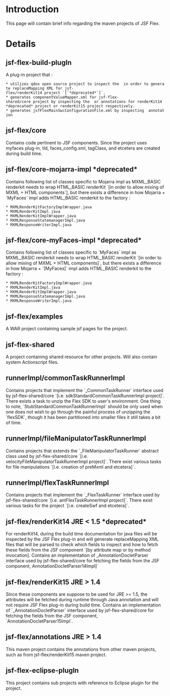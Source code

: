 = Introduction =

This page will contain brief info regarding the maven projects of JSF Flex.


= Details =


==jsf-flex-build-plugIn==
A plug-in project that : 
 * utilizes qdox open source project to inspect the {{{JavaDocs}}} in order to generate replaceMapping XML for jsf-flex/renderKit14 project `[`*deprecated*`]`.
 * generates componentValueMapper.xml for jsf-flex-shared/core project by inspecting the {{{JavaDocs}}} or annotations for renderKit14 *deprecated* project or renderKit15 project respectively.
 * generates jsfFlexMainSwcConfigurationFile.xml by inspecting {{{@ISwcActionScriptFile}}} annotation


==jsf-flex/core==
Contains code pertinent to JSF components. Since the project uses myfaces plug-in, tld, faces_config.xml, tagClass, and etcetera are created during build time.


==jsf-flex/core-mojarra-impl *deprecated*==
Contains following list of classes specific to Mojarra impl as MXML_BASIC renderkit needs to wrap HTML_BASIC renderKit `[in order to allow mixing of MXML + HTML components`], but there exists a difference in how Mojarra + `MyFaces` impl adds HTML_BASIC renderkit to the factory :
 * MXMLRenderKitFactoryImplWrapper.java
 * MXMLRenderKitImpl.java
 * MXMLRenderKitImplWrapper.java
 * MXMLResponseStatemanagerImpl.java
 * MXMLResponseWriterImpl.java


==jsf-flex/core-myFaces-impl *deprecated*==
Contains following list of classes specific to `MyFaces` impl as MXML_BASIC renderkit needs to wrap HTML_BASIC renderKit `[in order to allow mixing of MXML + HTML components]`, but there exists a difference in how Mojarra + `[MyFaces]` impl adds HTML_BASIC renderkit to the factory :
 * MXMLRenderKitFactoryImplWrapper.java
 * MXMLRenderKitImpl.java
 * MXMLRenderKitImplWrapper.java
 * MXMLResponseStatemanagerImpl.java
 * MXMLResponseWriterImpl.java


==jsf-flex/examples==
A WAR project containing sample jsf pages for the project.

==jsf-flex-shared==
A project containing shared resource for other projects. Will also contain system Actionscript files.

==runnerImpl/commonTaskRunnerImpl==
Contains projects that implement the `_CommonTaskRunner` interface used by jsf-flex-shared/core `[i.e. sdkStandardCommonTaskRunnerImpl project]`. There exists a task to unzip the Flex SDK to user's environment. One thing to note, `StubStandardCommonTaskRunnerImpl` should be only used when one does not wish to go through the painful process of unzipping the `flexSDK`, though it has been partitioned into smaller files it still takes a bit of time.

==runnerImpl/fileManipulatorTaskRunnerImpl==
Contains projects that extends the `_FileManipulatorTaskRunner` abstract class used by jsf-flex-shared/core `[i.e. velocityFileManipulatorTaskRunnerImpl project]`. There exist various tasks for file manipulations `[i.e. creation of preMxml and etcetera]`.

==runnerImpl/flexTaskRunnerImpl==
Contains projects that implement the `_FlexTaskRunner` interface used by jsf-flex-shared/core `[i.e. antFlexTaskRunnerImpl project]`. There exist various tasks for the project `[i.e. createSwf and etcetera]`.

==jsf-flex/renderKit14 JRE < 1.5 *deprecated*==
For renderKit14, during the build time documentation for java files will be inspected by the JSF Flex plug-in and will generate replaceMapping XML files that will be parsed to check which fields to inspect and how to fetch these fields from the JSF component `[by attribute map or by method invocation]. Contains an implementation of _AnnotationDocletParser interface used by jsf-flex-shared/core for fetching the fields from the JSF component, AnnotationDocletParser14Impl]`

==jsf-flex/renderKit15 JRE > 1.4==
Since these components are suppose to be used for JRE >= 1.5, the attributes will be fetched during runtime through Java annotation and will not require JSF Flex plug-in during build time. Contains an implementation of `_AnnotationDocletParser` interface used by jsf-flex-shared/core for fetching the fields from the JSF component, `AnnotationDocletParser15Impl`.

==jsf-flex/annotations JRE > 1.4 ==
This maven project contains the annotations from other maven projects, such as from jsf-flex/renderKit15 maven project.

==jsf-flex-eclipse-plugIn==
This project contains sub projects with reference to Eclipse plugin for the project.